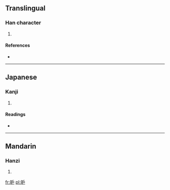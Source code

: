 ==Translingual==

===Han character===
{{Han char|rn=72|rad=日|as=04|sn=8|four=6300<sub>7</sub>|canj=日竹尸 (AHS), 日戈尸 (AIS)}}

# {{defn|Han|sort=日04}}

====References====
* {{Han ref|kx=0491.030|dkj=13795|dj=0852.110|hdz=21496.040|uh=6608|ud=26120|bh=CCC8|bd=52424}}

----

==Japanese==

===Kanji===
{{ja-kanji|grade=|rs=日04}}

# {{defn|Japanese|sort=日04}}

====Readings====
* {{ja-readings|on=[[こ]] (ko), [[ご]] (go)|kun=[[あきらか]] (akiraka)}}

----

==Mandarin==

===Hanzi===
{{cmn-hanzi|pin=[[hù]] ([[hu4]])|wg=hu<sup>4</sup>}}

# {{defn|Mandarin|sort=日04}}

[[fr:昈]]
[[pl:昈]]